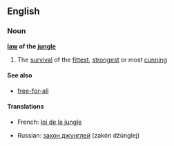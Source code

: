 ==English==

===Noun===
{{wikipedia}}
'''[[law]] of the [[jungle]]'''

# {{idiomatic}} The [[survival]] of the [[fittest]], [[strongest]] or most [[cunning]]

====See also====
* [[free-for-all]]

====Translations====
{{trans-top}}
* French: [[loi de la jungle]] {{f}}
{{trans-mid}}
* Russian: [[закон джунглей]] (zakón džúnglej) {{m}}
{{trans-bottom}}